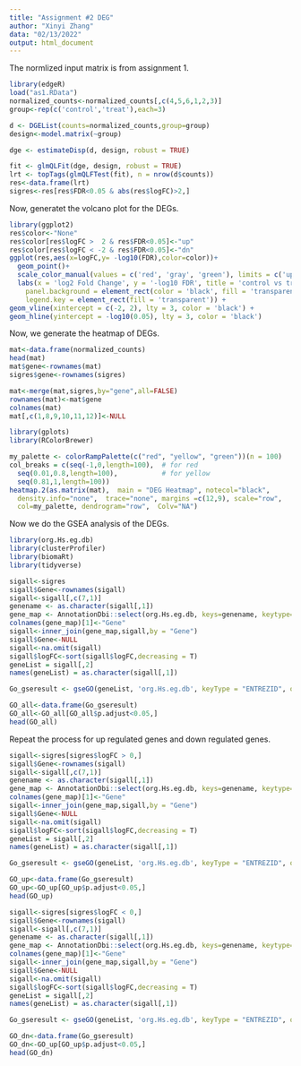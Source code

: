 ---
title: "Assignment #2 DEG"
author: "Xinyi Zhang"
data: "02/13/2022"
output: html_document
---
The normlized input matrix is from assignment 1.

```{r}
library(edgeR)
load("as1.RData")
normalized_counts<-normalized_counts[,c(4,5,6,1,2,3)]
group<-rep(c('control','treat'),each=3)

d <- DGEList(counts=normalized_counts,group=group)
design<-model.matrix(~group)

dge <- estimateDisp(d, design, robust = TRUE)

fit <- glmQLFit(dge, design, robust = TRUE)
lrt <- topTags(glmQLFTest(fit), n = nrow(d$counts))
res<-data.frame(lrt)
sigres<-res[res$FDR<0.05 & abs(res$logFC)>2,]
```

Now, generatet the volcano plot for the DEGs.

```{r}
library(ggplot2)
res$color<-"None"
res$color[res$logFC >  2 & res$FDR<0.05]<-"up"
res$color[res$logFC < -2 & res$FDR<0.05]<-"dn"
ggplot(res,aes(x=logFC,y= -log10(FDR),color=color))+
  geom_point()+
  scale_color_manual(values = c('red', 'gray', 'green'), limits = c('up', 'None', 'dn'))+
  labs(x = 'log2 Fold Change', y = '-log10 FDR', title = 'control vs treat', color = '')+theme(plot.title = element_text(hjust = 0.5, size = 14), panel.grid = element_blank(), 
    panel.background = element_rect(color = 'black', fill = 'transparent'), 
    legend.key = element_rect(fill = 'transparent')) +
geom_vline(xintercept = c(-2, 2), lty = 3, color = 'black') +  
geom_hline(yintercept = -log10(0.05), lty = 3, color = 'black') 
```

Now, we generate the heatmap of DEGs.

```{r}
mat<-data.frame(normalized_counts)
head(mat)
mat$gene<-rownames(mat)
sigres$gene<-rownames(sigres)

mat<-merge(mat,sigres,by="gene",all=FALSE)
rownames(mat)<-mat$gene
colnames(mat)
mat[,c(1,8,9,10,11,12)]<-NULL

library(gplots)
library(RColorBrewer)

my_palette <- colorRampPalette(c("red", "yellow", "green"))(n = 100)
col_breaks = c(seq(-1,0,length=100),  # for red
  seq(0.01,0.8,length=100),           # for yellow
  seq(0.81,1,length=100)) 
heatmap.2(as.matrix(mat),  main = "DEG Heatmap", notecol="black",      
  density.info="none",  trace="none", margins =c(12,9), scale="row",    
  col=my_palette, dendrogram="row",  Colv="NA")   
```

Now we do the GSEA analysis of the DEGs.

```{r}
library(org.Hs.eg.db)
library(clusterProfiler)
library(biomaRt)
library(tidyverse)

sigall<-sigres
sigall$Gene<-rownames(sigall)
sigall<-sigall[,c(7,1)]
genename <- as.character(sigall[,1])
gene_map <- AnnotationDbi::select(org.Hs.eg.db, keys=genename, keytype="SYMBOL", columns=c("ENTREZID"))
colnames(gene_map)[1]<-"Gene"
sigall<-inner_join(gene_map,sigall,by = "Gene")
sigall$Gene<-NULL
sigall<-na.omit(sigall)
sigall$logFC<-sort(sigall$logFC,decreasing = T)
geneList = sigall[,2]
names(geneList) = as.character(sigall[,1])

Go_gseresult <- gseGO(geneList, 'org.Hs.eg.db', keyType = "ENTREZID", ont="all", nPerm = 1000, minGSSize = 10, maxGSSize = 1000, pvalueCutoff=1)

GO_all<-data.frame(Go_gseresult)
GO_all<-GO_all[GO_all$p.adjust<0.05,]
head(GO_all)
```

Repeat the process for up regulated genes and down regulated genes.

```{r}
sigall<-sigres[sigres$logFC > 0,]
sigall$Gene<-rownames(sigall)
sigall<-sigall[,c(7,1)]
genename <- as.character(sigall[,1])
gene_map <- AnnotationDbi::select(org.Hs.eg.db, keys=genename, keytype="SYMBOL", columns=c("ENTREZID"))
colnames(gene_map)[1]<-"Gene"
sigall<-inner_join(gene_map,sigall,by = "Gene")
sigall$Gene<-NULL
sigall<-na.omit(sigall)
sigall$logFC<-sort(sigall$logFC,decreasing = T)
geneList = sigall[,2]
names(geneList) = as.character(sigall[,1])

Go_gseresult <- gseGO(geneList, 'org.Hs.eg.db', keyType = "ENTREZID", ont="all", nPerm = 1000, minGSSize = 10, maxGSSize = 1000, pvalueCutoff=1)

GO_up<-data.frame(Go_gseresult)
GO_up<-GO_up[GO_up$p.adjust<0.05,]
head(GO_up)
```


```{r}
sigall<-sigres[sigres$logFC < 0,]
sigall$Gene<-rownames(sigall)
sigall<-sigall[,c(7,1)]
genename <- as.character(sigall[,1])
gene_map <- AnnotationDbi::select(org.Hs.eg.db, keys=genename, keytype="SYMBOL", columns=c("ENTREZID"))
colnames(gene_map)[1]<-"Gene"
sigall<-inner_join(gene_map,sigall,by = "Gene")
sigall$Gene<-NULL
sigall<-na.omit(sigall)
sigall$logFC<-sort(sigall$logFC,decreasing = T)
geneList = sigall[,2]
names(geneList) = as.character(sigall[,1])

Go_gseresult <- gseGO(geneList, 'org.Hs.eg.db', keyType = "ENTREZID", ont="all", nPerm = 1000, minGSSize = 10, maxGSSize = 1000, pvalueCutoff=1)

GO_dn<-data.frame(Go_gseresult)
GO_dn<-GO_up[GO_up$p.adjust<0.05,]
head(GO_dn)
```

